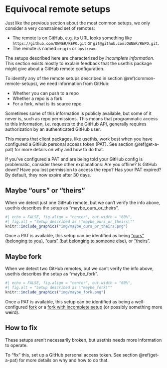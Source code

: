 # Equivocal remote setups {#equivocal}

Just like the previous section about the most common setups, we only consider a very constrained set of remotes:

* The remote is on GitHub, e.g. its URL looks something like `https://github.com/OWNER/REPO.git` or `git@github.com:OWNER/REPO.git`.
* The remote is named `origin` or `upstream`.

The setups described here are characterized by *incomplete information*.
This section exists mostly to explain feedback that the usethis package might give about a GitHub remote configuration.

To identify any of the remote setups described in section \@ref(common-remote-setups), we need information from GitHub:

  * Whether you can push to a repo
  * Whether a repo is a fork
  * For a fork, what is its source repo

Sometimes some of this information is publicly available, but some of it never is, such as repo permissions.
This means that programmatic access to this information, i.e. requests to the GitHub API, generally requires authorization by an authenticated GitHub user.

This means that client packages, like usethis, work best when you have configured a GitHub personal access token (PAT).
See section \@ref(get-a-pat) for more details on why and how to do that.

If you've configured a PAT and are being told your GitHub config is problematic, consider these other explanations:
Are you offline?
Is GitHub down?
Have you lost permission to access the repo?
Has your PAT expired?
By default, they now expire after 30 days.

## Maybe "ours" or "theirs"

When we detect just one GitHub remote, but we can't verify the info above, usethis describes the setup as "maybe_ours_or_theirs".

```r
#| echo = FALSE, fig.align = "center", out.width = "60%",
#| fig.alt = "Setup described as \"maybe_ours_or_theirs\""
knitr::include_graphics("img/maybe_ours_or_theirs.png")
```

Once a PAT is available, this setup can be identified as being ["ours" (belonging to you)](#ours-you), ["ours" (but belonging to someone else)](#ours-them), or ["theirs"](#theirs).

## Maybe fork

When we detect two GitHub remotes, but we can't verify the info above, usethis describes the setup as "maybe_fork".

```r
#| echo = FALSE, fig.align = "center", out.width = "60%",
#| fig.alt = "Setup described as \"maybe_fork\""
knitr::include_graphics("img/maybe_fork.png")
```

Once a PAT is available, this setup can be identified as being a well-configured [fork](#fork-them) or a [fork with incomplete setup](#fork_upstream_is_not_origin_parent) (or possibly something more weird).

## How to fix

These setups aren't necessarily broken, but usethis needs more information to operate.

To "fix" this, set up a GitHub personal access token.
See section \@ref(get-a-pat) for more details on why and how to do that.
